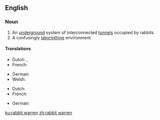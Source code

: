 ==English==

===Noun===
{{en-noun}}

# An [[underground]] system of interconnected [[tunnel]]s occupied by rabbits.
# A confusingly [[labyrinthine]] environment.

====Translations====
{{trans-top|An [[underground]] system of interconnected [[tunnel]]s occupied by rabbits}}
* Dutch: {{t|nl|konijnenpijpen|p}}, {{t|nl|konijnengangen|p}}
* French: {{t+|fr|garenne|f}}
{{trans-mid}}
* German: {{t|de|Gänge des Kaninchenbaus|p}}
* Welsh: {{t|cy|cwningar|m}}
{{trans-bottom}}

{{trans-top|A confusingly labyrinthine environment}}
* Dutch: {{t+|nl|doolhof|n}}
* French: {{t+|fr|labyrinthe|m}}
{{trans-mid}}
* German: {{t+|de|Labyrinth|n}}
{{trans-bottom}}

[[ku:rabbit warren]]
[[zh:rabbit warren]]